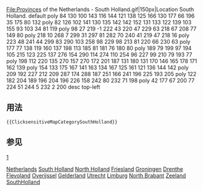 <imagemap>
File:Provinces of the Netherlands - South Holland.gif|150px|Location South Holland.
default [[Category:荷兰省份|Netherlands]]
poly 84 130 100 143 116 144 121 138 125 166 130 177 66 196 35 175 80 132 [[Category:南荷兰省|South Holland]]
poly 82 126 102 141 130 135 142 142 152 131 133 122 139 103 155 93 103 34 81 119 [[Category:北荷兰省|North Holland]]
poly 98 27 219 -1 222 43 220 47 229 63 218 67 208 77 149 80 [[Category:弗里斯兰省|Friesland]]
poly 218 10 268 7 299 31 297 81 282 70 240 41 219 47 218 16 [[Category:格罗宁根省|Groningen]]
poly 223 48 241 44 299 83 290 103 258 98 229 98 213 81 220 66 230 63 [[Category:德伦特省|Drenthe]]
poly 177 77 138 119 160 137 198 113 185 81 181 76 180 80 [[Category:Flevoland|Flevoland]]
poly 189 79 199 97 194 105 215 123 225 137 276 154 290 114 274 110 254 96 227 99 210 79 193 77 [[Category:上艾瑟尔省|Overijssel]]
poly 198 112 220 135 270 157 270 172 201 187 131 180 131 170 146 165 178 171 162 139 [[Category:海尔德兰省|Gelderland]]
poly 154 133 175 167 141 163 134 167 125 161 121 136 144 142 [[Category:乌得勒支省|Utrecht]]
poly 209 192 227 212 209 287 174 288 187 251 166 241 196 225 193 205 [[Category:林堡省 (荷兰)|Limburg]]
poly 122 182 204 189 196 204 196 226 158 242 80 232 71 198 [[Category:北布拉班特省|North Brabant]]
poly 42 177 67 200 77 224 51 244 5 232 2 200 [[Category:西兰省|Zeeland]]
desc top-left
</imagemap>
<noinclude>
==用法==
<code><nowiki>{{ClicksensitiveMapCategorySouthHolland}}</nowiki></code>
==参见==
[http://www.mediawiki.org/wiki/Extension:ImageMap]
[[Category:荷兰行政区划模板|SouthHolland]]
</noinclude>